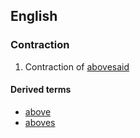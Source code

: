 ==English==

===Contraction===
{{en-cont}}

# Contraction of [[abovesaid]]

====Derived terms====
* [[above]]
* [[aboves]]